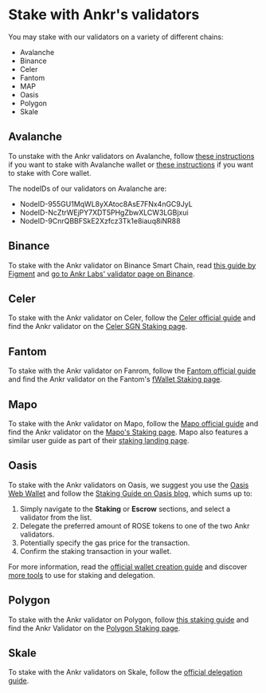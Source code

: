 # Stake with Ankr's validators

You may stake with our validators on a variety of different chains:
* Avalanche
* Binance
* Celer
* Fantom
* MAP
* Oasis
* Polygon
* Skale

## Avalanche
To unstake with the Ankr validators on Avalanche, follow [these instructions](https://www.blockmeadow.com/how-to-stake-avax-with-validator/) if you want to stake with Avalanche wallet or [these instructions](https://coinmarketcap.com/academy/article/how-to-stake-avalanche-avax) if you want to stake with Core wallet.

The nodeIDs of our validators on Avalanche are:
* NodeID-955GU1MqWL8yXAtoc8AsE7FNx4nGC9JyL
* NodeID-NcZtrWEjPY7XDT5PHgZbwXLCW3LGBjxui
* NodeID-9CnrQBBFSkE2Xzfcz3Tk1e8iauq8iNR88

## Binance
To stake with the Ankr validator on Binance Smart Chain, read [this guide by Figment](https://figment.io/insights/bnb-staking-guide/) and [go to Ankr Labs' validator page on Binance](https://www.bnbchain.org/en/staking/validator/bva1xnudjls7x4p48qrk0j247htt7rl2k2dzp3mr3j).

## Celer
To stake with the Ankr validator on Celer, follow the [Celer official guide](https://cbridge-docs.celer.network/tutorial/sgn-v2-staking-guide) and find the Ankr validator on the [Celer SGN Staking page](https://sgn.celer.network/#/staking).

## Fantom
To stake with the Ankr validator on Fanrom, follow the [Fantom official guide](https://docs.fantom.foundation/staking/how-to-stake-on-fantom#guide) and find the Ankr validator on the Fantom's [fWallet Staking page](https://wallet.fantom.network/staking).

## Mapo
To stake with the Ankr validator on Mapo, follow the [Mapo official guide](https://www.mapprotocol.io/blog/map-token-staking/) and find the Ankr validator on the [Mapo's Staking page](https://staking.mapprotocol.io/). Mapo also features a similar user guide as part of their [staking landing page](https://www.mapprotocol.io/stake-mapo).

## Oasis
To stake with the Ankr validators on Oasis, we suggest you use the [Oasis Web Wallet](https://wallet.oasis.io/)  and follow the [Staking Guide on Oasis blog](https://oasisprotocol.org/blog/how-to-stake-the-oasis-rose-token), which sums up to:
1. Simply navigate to the **Staking** or **Escrow** sections, and select a validator from the list.
2. Delegate the preferred amount of ROSE tokens to one of the two Ankr validators.
3. Potentially specify the gas price for the transaction.
4. Confirm the staking transaction in your wallet.

For more information, read the [official wallet creation guide](https://docs.oasis.io/general/manage-tokens/oasis-wallets/web/) and discover [more tools](https://docs.oasis.io/general/manage-tokens/staking-and-delegating/#tools-to-use-for-staking-and-delegation) to use for staking and delegation.

## Polygon
To stake with the Ankr validator on Polygon, follow [this staking guide](https://www.cryptovantage.com/guides/how-to-stake-polygon-matic/) and find the Ankr Validator on the [Polygon Staking page](https://staking.polygon.technology/).

## Skale
To stake with the Ankr validators on Skale, follow the [official delegation guide](https://docs.skale.network/delegators/).

